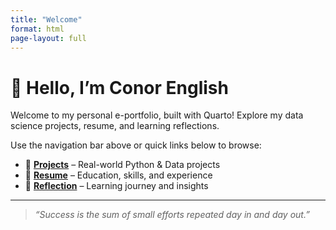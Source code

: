 ```yaml
---
title: "Welcome"
format: html
page-layout: full
---
```


<div class="container mt-5" style="max-width: 900px;">
  <div class="card shadow p-4 animate__animated animate__fadeIn">

  <h1 class="mb-3">👋 Hello, I'm Conor English</h1>
  <p>Welcome to my personal e-portfolio, built with Quarto! Explore my data science projects, resume, and learning reflections.</p>

  <p>Use the navigation bar above or quick links below to browse:</p>
  <ul>
    <li>📁 <strong><a href="projects/index.html">Projects</a></strong> – Real-world Python & Data projects</li>
    <li>📄 <strong><a href="resume.html">Resume</a></strong> – Education, skills, and experience</li>
    <li>🧠 <strong><a href="reflection.html">Reflection</a></strong> – Learning journey and insights</li>
  </ul>

  <hr>

  <blockquote>
    <p><em>"Success is the sum of small efforts repeated day in and day out."</em></p>
  </blockquote>

  </div>
</div>

